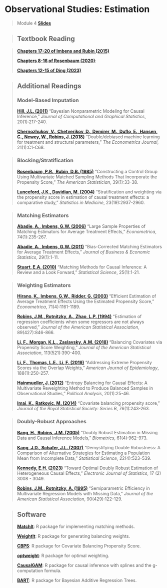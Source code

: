 # Observational Studies: Estimation

> Module 4 [**Slides**](https://drive.google.com/file/d/1VbXy7nxK3pkMqtwGo9RcoKzLKM55eh-k/view?usp=sharing)


>## Textbook Reading

> [**Chapters 17-20 of Imbens and Rubin (2015)**](https://www.cambridge.org/core/books/causal-inference-for-statistics-social-and-biomedical-sciences/71126BE90C58F1A431FE9B2DD07938AB)
>
> [**Chapters 8-16 of Rosenbaum (2020)**](https://link.springer.com/book/10.1007/978-3-030-46405-9):
>
> [**Chapters 12-15 of Ding (2023)**](https://www.routledge.com/A-First-Course-in-Causal-Inference/Ding/p/book/9781032758626)

>## Additional Readings
>
>### Model-Based Imputation
>
> [**Hill, J.L. (2011)**](https://doi.org/10.1198/jcgs.2010.08162) "Bayesian Nonparametric Modeling for Causal Inference," *Journal of Computational and Graphical Statistics*, 20(1):217-240.
>
> [**Chernozhukov, V., Chetverikov, D., Demirer, M., Duflo, E., Hansen, C., Newey, W., Robins, J. (2018)**](https://doi.org/10.1111/ectj.12097) "Double/debiased machine learning for treatment and structural parameters," *The Econometrics Journal*, 21(1):C1-C68.

>### Blocking/Stratification
>
> [**Rosenbaum, P.R., Rubin, D.B. (1985)**](https://doi.org/10.1080/00031305.1985.10479383) "Constructing a Control Group Using Multivariate Matched Sampling Methods That Incorporate the Propensity Score," *The American Statistician*, 39(1):33-38.
>
> [**Lunceford, J.K., Davidian, M. (2004)**](https://doi.org/10.1002/sim.1903) "Stratification and weighting via the propensity score in estimation of causal treatment effects: a comparative study," *Statistics in Medicine*, 23(19):2937-2960.
>

>### Matching Estimators
>
> [**Abadie, A., Imbens, G.W. (2006)**](https://doi.org/10.1111/j.1468-0262.2006.00655.x) "Large Sample Properties of Matching Estimators for Average Treatment Effects," *Econometrica*, 74(1):235-267.
>
> [**Abadie, A., Imbens, G.W. (2011)**](https://doi.org/10.1198/jbes.2009.07333) "Bias-Corrected Matching Estimators for Average Treatment Effects," *Journal of Business & Economic Statistics*, 29(1):1-11.
>
> [**Stuart, E.A. (2010)**](https://doi.org/10.1214/09-STS313) "Matching Methods for Causal Inference: A Review and a Look Forward," *Statistical Science*, 25(1):1-21.


>### Weighting Estimators
>
> [**Hirano, K., Imbens, G.W., Ridder, G. (2003)**](https://doi.org/10.1111/1468-0262.00442) "Efficient Estimation of Average Treatment Effects Using the Estimated Propensity Score," *Econometrica*, 71(4):1161-1189.
>
> [**Robins, J.M., Rotnitzky, A., Zhao, L.P. (1994)**](https://doi.org/10.1080/01621459.1994.10476818) "Estimation of regression coefficients when some regressors are not always observed," *Journal of the American Statistical Association*, 89(427):846-866.
>
> [**Li, F., Morgan, K.L., Zaslavsky, A.M. (2018)**](https://doi.org/10.1080/01621459.2016.1260466) "Balancing Covariates via Propensity Score Weighting," *Journal of the American Statistical Association*, 113(521):390-400.
>
> [**Li, F., Thomas, L.E., Li, F. (2019)**](https://doi.org/10.1093/aje/kwy201) "Addressing Extreme Propensity Scores via the Overlap Weights," *American Journal of Epidemiology*, 188(1):250-257.
>
>[**Hainmueller, J. (2012)**](https://doi.org/10.1093/pan/mpr025) "Entropy Balancing for Causal Effects: A Multivariate Reweighting Method to Produce Balanced Samples in Observational Studies," *Political Analysis*, 20(1):25-46.
>
> [**Imai, K., Ratkovic, M. (2014)**](https://academic.oup.com/jrsssb/article/76/1/243/7075938) "Covariate balancing propensity score," *Journal of the Royal Statistical Society: Series B*, 76(1):243-263.

>### Doubly-Robust Approaches
>
> [**Bang, H., Robins, J.M. (2005)**](https://doi.org/10.1111/j.1541-0420.2005.00377.x) "Doubly Robust Estimation in Missing Data and Causal Inference Models," *Biometrics*, 61(4):962-973.
>
> [**Kang, J.D., Schafer, J.L. (2007)**](https://doi.org/10.1214/07-STS227) "Demystifying Double Robustness: A Comparison of Alternative Strategies for Estimating a Population Mean from Incomplete Data," *Statistical Science*, 22(4):523-539.
>
> [**Kennedy, E.H. (2023)**](https://projecteuclid.org/journals/electronic-journal-of-statistics/volume-17/issue-2/Towards-optimal-doubly-robust-estimation-of-heterogeneous-causal-effects/10.1214/23-EJS2157.full) "Toward Optimal Doubly Robust Estimation of Heterogeneous Causal Effects," *Electronic Journal of Statistics*, 17 (2) 3008 - 3049.
>
> [**Robins, J.M., Rotnitzky, A. (1995)**](https://www.jstor.org/stable/2291135?seq=1) "Semiparametric Efficiency in Multivariate Regression Models with Missing Data," *Journal of the American Statistical Association*, 90(429):122-129.

>## Software
>
> [**MatchIt**](https://cran.r-project.org/web/packages/MatchIt/index.html): R package for implementing matching methods.
>
> [**WeightIt**](https://cran.r-project.org/web/packages/WeightIt/index.html): R package for generating balancing weights.
>
> [**CBPS**](https://cran.r-project.org/web/packages/CBPS/index.html): R package for Covariate Balancing Propensity Score.
>
> [**optweight**](https://cran.r-project.org/web/packages/optweight/index.html): R package for optimal weighting.
>
> [**CausalGAM**](https://cran.r-project.org/web/packages/CausalGAM/index.html): R package for causal inference with splines and the g-computation formula.
>
> [**BART**](https://cran.r-project.org/web/packages/BART/index.html): R package for Bayesian Additive Regression Trees.
